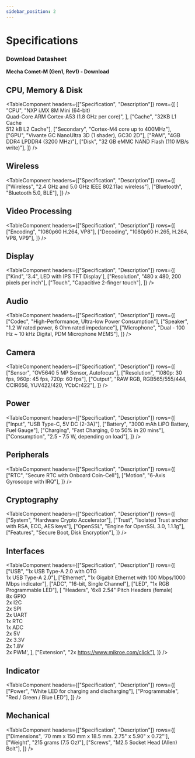 ```yaml
---
sidebar_position: 2
---
```


# Specifications

### Download Datasheet

**Mecha Comet-M (Gen1, Rev1) - Download**


## CPU, Memory & Disk

<TableComponent
  headers={["Specification", "Description"]}
  rows={[
    [
      "CPU",
      "NXP i.MX 8M Mini (64-bit)<br/>Quad-Core ARM Cortex-A53 (1.8 GHz per core)",
    ],
    ["Cache", "32KB L1 Cache<br/>512 kB L2 Cache"],
    ["Secondary", "Cortex-M4 core up to 400MHz"],
    ["GPU", "Vivante GC NanoUltra 3D (1 shader), GC30 2D"],
    ["RAM", "4GB DDR4 LPDDR4 (3200 MHz)"],
    ["Disk", "32 GB eMMC NAND Flash (110 MB/s write)"],
  ]}
/>

## Wireless

<TableComponent
  headers={["Specification", "Description"]}
  rows={[
    ["Wireless", "2.4 GHz and 5.0 GHz IEEE 802.11ac wireless"],
    ["Bluetooth", "Bluetooth 5.0, BLE"],
  ]}
/>

## Video Processing

<TableComponent
  headers={["Specification", "Description"]}
  rows={[
    ["Encoding", "1080p60 H.264, VP8"],
    ["Decoding", "1080p60 H.265, H.264, VP8, VP9"],
  ]}
/>

## Display

<TableComponent
  headers={["Specification", "Description"]}
  rows={[
    ["Kind", '3.4", LED with IPS TFT Display'],
    ["Resolution", "480 x 480, 200 pixels per inch"],
    ["Touch", "Capacitive 2-finger touch"],
  ]}
/>

## Audio

<TableComponent
  headers={["Specification", "Description"]}
  rows={[
    ["Codec", "High-Performance, Ultra-low Power Consumption"],
    ["Speaker", "1.2 W rated power, 6 Ohm rated impedance"],
    ["Microphone", "Dual - 100 Hz ~ 10 kHz Digital, PDM Microphone MEMS"],
  ]}
/>

## Camera

<TableComponent
  headers={["Specification", "Description"]}
  rows={[
    ["Sensor", "OV5640 5 MP Sensor, Autofocus"],
    ["Resolution", "1080p: 30 fps, 960p: 45 fps, 720p: 60 fps"],
    ["Output", "RAW RGB, RGB565/555/444, CCIR656, YUV422/420, YCbCr422"],
  ]}
/>

## Power

<TableComponent
  headers={["Specification", "Description"]}
  rows={[
    ["Input", "USB Type-C, 5V DC (2-3A)"],
    ["Battery", "3000 mAh LiPO Battery, Fuel Gauge"],
    ["Charging", "Fast Charging, 0 to 50% in 20 mins"],
    ["Consumption", "2.5 - 7.5 W, depending on load"],
  ]}
/>

## Peripherals

<TableComponent
  headers={["Specification", "Description"]}
  rows={[
    ["RTC", "Secure RTC with Onboard Coin-Cell"],
    ["Motion", "6-Axis Gyroscope with IRQ"],
  ]}
/>

## Cryptography

<TableComponent
  headers={["Specification", "Description"]}
  rows={[
    ["System", "Hardware Crypto Accelerator"],
    ["Trust", "Isolated Trust anchor with RSA, ECC, AES keys"],
    ["OpenSSL", "Engine for OpenSSL 3.0, 1.1.1g"],
    ["Features", "Secure Boot, Disk Encryption"],
  ]}
/>

## Interfaces

<TableComponent
  headers={["Specification", "Description"]}
  rows={[
    ["USB", "1x USB Type-A 2.0 with OTG<br/>1x USB Type-A 2.0"],
    ["Ethernet", "1x Gigabit Ethernet with 100 Mbps/1000 Mbps indicator"],
    ["ADC", "16-bit, Single Channel"],
    ["LED", "1x RGB Programmable LED"],
    [
      "Headers",
      '6x8 2.54" Pitch Headers (female)<br/>8x GPIO<br/>2x I2C<br/>2x SPI<br/>2x UART<br/>1x RTC<br/>1x ADC<br/>2x 5V<br/>2x 3.3V<br/>2x 1.8V<br/>2x PWM',
    ],
    ["Extension", "2x https://www.mikroe.com/click"],
  ]}
/>

## Indicator

<TableComponent
  headers={["Specification", "Description"]}
  rows={[
    ["Power", "White LED for charging and discharging"],
    ["Programmable", "Red / Green / Blue LED"],
  ]}
/>

## Mechanical

<TableComponent
  headers={["Specification", "Description"]}
  rows={[
    ["Dimensions", '70 mm x 150 mm x 18.5 mm. 2.75" x 5.90" x 0.72"'],
    ["Weight", "215 grams (7.5 Oz)"],
    ["Screws", "M2.5 Socket Head (Allen) Bolt"],
  ]}
/>
